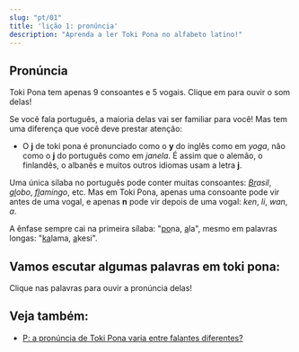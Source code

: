 ```yaml
---
slug: "pt/01"
title: 'lição 1: pronúncia'
description: "Aprenda a ler Toki Pona no alfabeto latino!"
---
```



## Pronúncia

Toki Pona tem apenas 9 consoantes e 5 vogais. Clique em para ouvir o som delas!

<PhonoTable />

Se você fala português, a maioria delas vai ser familiar para você! Mas tem uma diferença que você deve prestar atenção:

* O **j** de toki pona é pronunciado como o **y** do inglês como em *yoga*, não como o **j** do português como em *janela*. É assim que o alemão, o finlandês, o albanês e muitos outros idiomas usam a letra **j**.

Uma única sílaba no português pode conter muitas consoantes: *<u>Br</u>asil*, *<u>gl</u>obo*, *<u>fl</u>amingo*, etc. Mas em Toki Pona, apenas uma consoante pode vir antes de uma vogal, e apenas **n** pode vir depois de uma vogal: *ken*, *li*, *wan*, *a*.

A ênfase sempre cai na primeira sílaba: "<u>po</u>na, <u>a</u>la", mesmo em palavras longas: "<u>ka</u>lama, <u>a</u>kesi".

## Vamos escutar algumas palavras em toki pona:

Clique nas palavras para ouvir a pronúncia delas!

<PhonoExamplesPt />

## Veja também:

* [P: a pronúncia de Toki Pona varia entre falantes diferentes?](/pt/sound-variation/)
